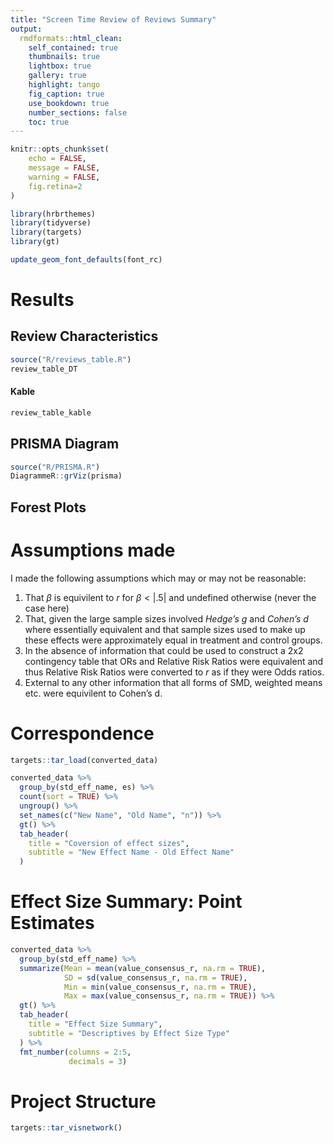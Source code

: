 ```yaml
---
title: "Screen Time Review of Reviews Summary"
output:
  rmdformats::html_clean:
    self_contained: true
    thumbnails: true
    lightbox: true
    gallery: true
    highlight: tango
    fig_caption: true
    use_bookdown: true
    number_sections: false
    toc: true
---
```


```r
knitr::opts_chunk$set(
	echo = FALSE,
	message = FALSE,
	warning = FALSE,
	fig.retina=2
)
```

```r
library(hrbrthemes)
library(tidyverse)
library(targets)
library(gt)

update_geom_font_defaults(font_rc)


```

# Results

## Review Characteristics

```r
source("R/reviews_table.R")
review_table_DT
```

#### Kable
```r
review_table_kable
```


## PRISMA Diagram

```r
source("R/PRISMA.R")
DiagrammeR::grViz(prisma)
```

## Forest Plots {.tabset}

### 

# Assumptions made

I made the following assumptions which may or may not be reasonable:

1.  That $\beta$ is equivilent to $r$ for $\beta < |.5|$ and undefined otherwise (never the case here)
2.  That, given the large sample sizes involved *Hedge's g* and *Cohen's d* where essentially equivalent and that sample sizes used to make up these effects were approximately equal in treatment and control groups.
3.  In the absence of information that could be used to construct a 2x2 contingency table that ORs and Relative Risk Ratios were equivalent and thus Relative Risk Ratios were converted to $r$ as if they were Odds ratios.
4.  External to any other information that all forms of SMD, weighted means etc. were equivilent to Cohen's d.

# Correspondence

```r
targets::tar_load(converted_data)

converted_data %>%
  group_by(std_eff_name, es) %>%
  count(sort = TRUE) %>%
  ungroup() %>%
  set_names(c("New Name", "Old Name", "n")) %>%
  gt() %>%
  tab_header(
    title = "Coversion of effect sizes",
    subtitle = "New Effect Name - Old Effect Name"
  )
```

# Effect Size Summary: Point Estimates

```r

converted_data %>%
  group_by(std_eff_name) %>%
  summarize(Mean = mean(value_consensus_r, na.rm = TRUE),
            SD = sd(value_consensus_r, na.rm = TRUE),
            Min = min(value_consensus_r, na.rm = TRUE),
            Max = max(value_consensus_r, na.rm = TRUE)) %>%
  gt() %>%
  tab_header(
    title = "Effect Size Summary",
    subtitle = "Descriptives by Effect Size Type"
  ) %>%
  fmt_number(columns = 2:5,
             decimals = 3)

```

# Project Structure
```r
targets::tar_visnetwork()
```

